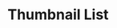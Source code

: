 
<Meta
  title="Components/Images and Icons/ThumbnailList/Docs"
  component={ThumbnailList}
/>

# Thumbnail List
